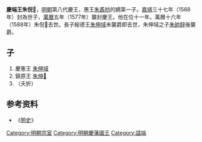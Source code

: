 {{CJK-New-Char|243F3}}
'''慶端王朱倪𤏳'''{{BD|？||1588年||catIdx=Z朱}}，[[明朝|明朝]]第八代慶王，惠王[[朱鼒枋|朱鼒枋]]的嫡第一子。[[嘉靖|嘉靖]]三十七年（1568年）封為世子，[[萬曆|萬曆]]五年（1577年）襲封慶王。他在位十一年。萬曆十六年（1588年）朱倪𤏳去世。長子綏德王[[朱伸域|朱伸域]]未襲爵即去世，朱伸域之子[[朱帥鋅|朱帥鋅]]後襲爵。

==子==
#慶憲王 [[朱伸域|朱伸域]]
#鎮原王 [[朱伸𩀈|朱伸𩀈]]
#（夭折）

{{s-start}}
{{s-bef|before=父惠王[[朱鼒枋|朱鼒枋]]}}
{{s-ttl|title=[[明朝藩王列表_(慶王系)|明慶國國王]]|years=1577年－1588年}}
{{s-after|孫[[朱帥鋅|朱帥鋅]]}}
{{end}} 

==参考资料==
*《[[明史|明史]]》

[[Category:明朝宗室|Category:明朝宗室]]
[[Category:明朝慶藩國王|Category:明朝慶藩國王]]
[[Category:諡端|Category:諡端]]